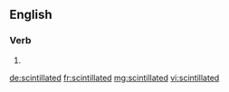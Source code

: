 ==English==

===Verb===
{{head|en|verb form}}

# {{en-past of|scintillate}}

[[de:scintillated]]
[[fr:scintillated]]
[[mg:scintillated]]
[[vi:scintillated]]